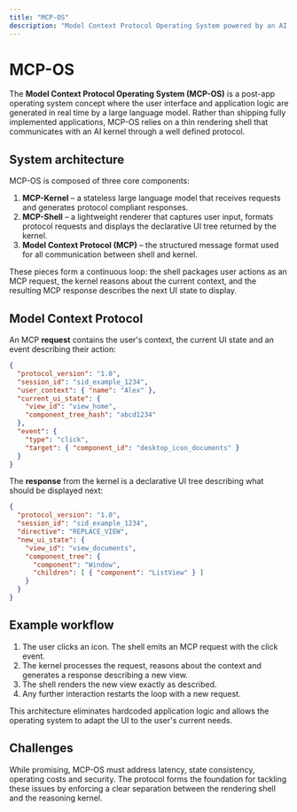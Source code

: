 ```yaml
---
title: "MCP-OS"
description: "Model Context Protocol Operating System powered by an AI kernel"
---
```


# MCP-OS

The **Model Context Protocol Operating System (MCP-OS)** is a post-app operating system concept where the user interface and application logic are generated in real time by a large language model. Rather than shipping fully implemented applications, MCP-OS relies on a thin rendering shell that communicates with an AI kernel through a well defined protocol.

## System architecture

MCP-OS is composed of three core components:

1. **MCP-Kernel** – a stateless large language model that receives requests and generates protocol compliant responses.
2. **MCP-Shell** – a lightweight renderer that captures user input, formats protocol requests and displays the declarative UI tree returned by the kernel.
3. **Model Context Protocol (MCP)** – the structured message format used for all communication between shell and kernel.

These pieces form a continuous loop: the shell packages user actions as an MCP request, the kernel reasons about the current context, and the resulting MCP response describes the next UI state to display.

## Model Context Protocol

An MCP **request** contains the user's context, the current UI state and an event describing their action:

```json
{
  "protocol_version": "1.0",
  "session_id": "sid_example_1234",
  "user_context": { "name": "Alex" },
  "current_ui_state": {
    "view_id": "view_home",
    "component_tree_hash": "abcd1234"
  },
  "event": {
    "type": "click",
    "target": { "component_id": "desktop_icon_documents" }
  }
}
```

The **response** from the kernel is a declarative UI tree describing what should be displayed next:

```json
{
  "protocol_version": "1.0",
  "session_id": "sid_example_1234",
  "directive": "REPLACE_VIEW",
  "new_ui_state": {
    "view_id": "view_documents",
    "component_tree": {
      "component": "Window",
      "children": [ { "component": "ListView" } ]
    }
  }
}
```

## Example workflow

1. The user clicks an icon. The shell emits an MCP request with the click event.
2. The kernel processes the request, reasons about the context and generates a response describing a new view.
3. The shell renders the new view exactly as described.
4. Any further interaction restarts the loop with a new request.

This architecture eliminates hardcoded application logic and allows the operating system to adapt the UI to the user's current needs.

## Challenges

While promising, MCP-OS must address latency, state consistency, operating costs and security. The protocol forms the foundation for tackling these issues by enforcing a clear separation between the rendering shell and the reasoning kernel.
